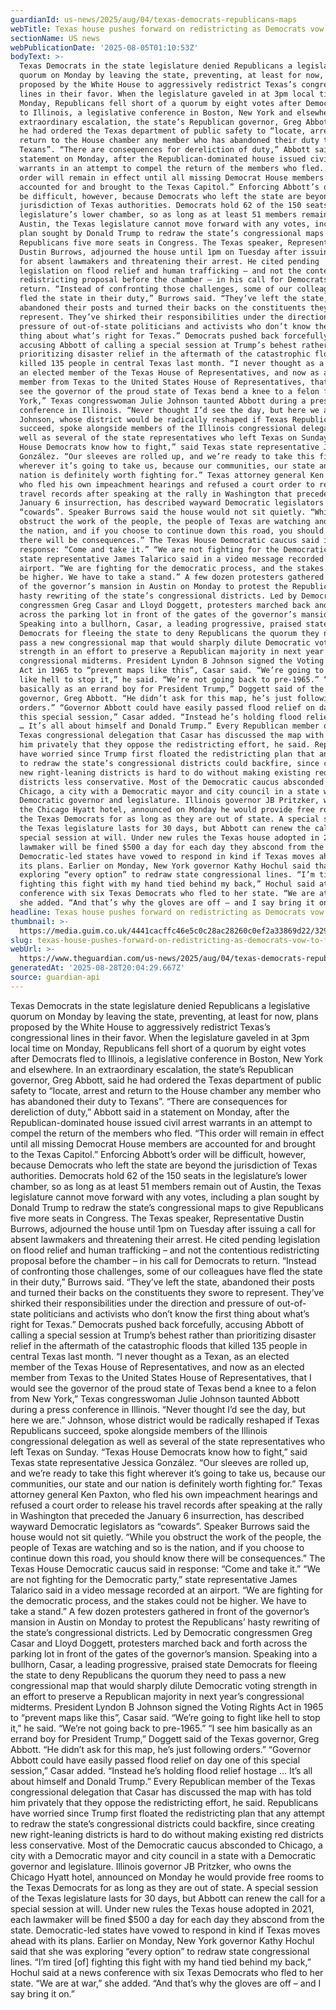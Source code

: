 ```yaml
---
guardianId: us-news/2025/aug/04/texas-democrats-republicans-maps
webTitle: Texas house pushes forward on redistricting as Democrats vow to fight
sectionName: US news
webPublicationDate: '2025-08-05T01:10:53Z'
bodyText: >-
  Texas Democrats in the state legislature denied Republicans a legislative
  quorum on Monday by leaving the state, preventing, at least for now, plans
  proposed by the White House to aggressively redistrict Texas’s congressional
  lines in their favor. When the legislature gaveled in at 3pm local time on
  Monday, Republicans fell short of a quorum by eight votes after Democrats fled
  to Illinois, a legislative conference in Boston, New York and elsewhere. In an
  extraordinary escalation, the state’s Republican governor, Greg Abbott, said
  he had ordered the Texas department of public safety to “locate, arrest and
  return to the House chamber any member who has abandoned their duty to
  Texans”. “There are consequences for dereliction of duty,” Abbott said in a
  statement on Monday, after the Republican-dominated house issued civil arrest
  warrants in an attempt to compel the return of the members who fled. “This
  order will remain in effect until all missing Democrat House members are
  accounted for and brought to the Texas Capitol.” Enforcing Abbott’s order will
  be difficult, however, because Democrats who left the state are beyond the
  jurisdiction of Texas authorities. Democrats hold 62 of the 150 seats in the
  legislature’s lower chamber, so as long as at least 51 members remain out of
  Austin, the Texas legislature cannot move forward with any votes, including a
  plan sought by Donald Trump to redraw the state’s congressional maps to give
  Republicans five more seats in Congress. The Texas speaker, Representative
  Dustin Burrows, adjourned the house until 1pm on Tuesday after issuing a call
  for absent lawmakers and threatening their arrest. He cited pending
  legislation on flood relief and human trafficking – and not the contentious
  redistricting proposal before the chamber – in his call for Democrats to
  return. “Instead of confronting those challenges, some of our colleagues have
  fled the state in their duty,” Burrows said. “They’ve left the state,
  abandoned their posts and turned their backs on the constituents they swore to
  represent. They’ve shirked their responsibilities under the direction and
  pressure of out-of-state politicians and activists who don’t know the first
  thing about what’s right for Texas.” Democrats pushed back forcefully,
  accusing Abbott of calling a special session at Trump’s behest rather than
  prioritizing disaster relief in the aftermath of the catastrophic floods that
  killed 135 people in central Texas last month. “I never thought as a Texan, as
  an elected member of the Texas House of Representatives, and now as an elected
  member from Texas to the United States House of Representatives, that I would
  see the governor of the proud state of Texas bend a knee to a felon from New
  York,” Texas congresswoman Julie Johnson taunted Abbott during a press
  conference in Illinois. “Never thought I’d see the day, but here we are.”
  Johnson, whose district would be radically reshaped if Texas Republicans
  succeed, spoke alongside members of the Illinois congressional delegation as
  well as several of the state representatives who left Texas on Sunday. “Texas
  House Democrats know how to fight,” said Texas state representative Jessica
  González. “Our sleeves are rolled up, and we’re ready to take this fight
  wherever it’s going to take us, because our communities, our state and our
  nation is definitely worth fighting for.” Texas attorney general Ken Paxton,
  who fled his own impeachment hearings and refused a court order to release his
  travel records after speaking at the rally in Washington that preceded the
  January 6 insurrection, has described wayward Democratic legislators as
  “cowards”. Speaker Burrows said the house would not sit quietly. “While you
  obstruct the work of the people, the people of Texas are watching and so is
  the nation, and if you choose to continue down this road, you should know
  there will be consequences.” The Texas House Democratic caucus said in
  response: “Come and take it.” “We are not fighting for the Democratic party,”
  state representative James Talarico said in a video message recorded at an
  airport. “We are fighting for the democratic process, and the stakes could not
  be higher. We have to take a stand.” A few dozen protesters gathered in front
  of the governor’s mansion in Austin on Monday to protest the Republicans’
  hasty rewriting of the state’s congressional districts. Led by Democratic
  congressmen Greg Casar and Lloyd Doggett, protesters marched back and forth
  across the parking lot in front of the gates of the governor’s mansion.
  Speaking into a bullhorn, Casar, a leading progressive, praised state
  Democrats for fleeing the state to deny Republicans the quorum they need to
  pass a new congressional map that would sharply dilute Democratic voting
  strength in an effort to preserve a Republican majority in next year’s
  congressional midterms. President Lyndon B Johnson signed the Voting Rights
  Act in 1965 to “prevent maps like this”, Casar said. “We’re going to fight
  like hell to stop it,” he said. “We’re not going back to pre-1965.” “I see him
  basically as an errand boy for President Trump,” Doggett said of the Texas
  governor, Greg Abbott. “He didn’t ask for this map, he’s just following
  orders.” “Governor Abbott could have easily passed flood relief on day one of
  this special session,” Casar added. “Instead he’s holding flood relief hostage
  … It’s all about himself and Donald Trump.” Every Republican member of the
  Texas congressional delegation that Casar has discussed the map with has told
  him privately that they oppose the redistricting effort, he said. Republicans
  have worried since Trump first floated the redistricting plan that any attempt
  to redraw the state’s congressional districts could backfire, since creating
  new right-leaning districts is hard to do without making existing red
  districts less conservative. Most of the Democratic caucus absconded to
  Chicago, a city with a Democratic mayor and city council in a state with a
  Democratic governor and legislature. Illinois governor JB Pritzker, who owns
  the Chicago Hyatt hotel, announced on Monday he would provide free rooms to
  the Texas Democrats for as long as they are out of state. A special session of
  the Texas legislature lasts for 30 days, but Abbott can renew the call for a
  special session at will. Under new rules the Texas house adopted in 2021, each
  lawmaker will be fined $500 a day for each day they abscond from the state.
  Democratic-led states have vowed to respond in kind if Texas moves ahead with
  its plans. Earlier on Monday, New York governor Kathy Hochul said that she was
  exploring “every option” to redraw state congressional lines. “I’m tired [of]
  fighting this fight with my hand tied behind my back,” Hochul said at a news
  conference with six Texas Democrats who fled to her state. “We are at war,”
  she added. “And that’s why the gloves are off – and I say bring it on.”
headline: Texas house pushes forward on redistricting as Democrats vow to fight
thumbnail: >-
  https://media.guim.co.uk/4441cacffc46e5c0c28ac28260c0ef2a33869d22/329_0_4561_3648/500.jpg
slug: texas-house-pushes-forward-on-redistricting-as-democrats-vow-to-fight
webUrl: >-
  https://www.theguardian.com/us-news/2025/aug/04/texas-democrats-republicans-maps
generatedAt: '2025-08-28T20:04:29.667Z'
source: guardian-api
---
```

Texas Democrats in the state legislature denied Republicans a legislative quorum on Monday by leaving the state, preventing, at least for now, plans proposed by the White House to aggressively redistrict Texas’s congressional lines in their favor. When the legislature gaveled in at 3pm local time on Monday, Republicans fell short of a quorum by eight votes after Democrats fled to Illinois, a legislative conference in Boston, New York and elsewhere. In an extraordinary escalation, the state’s Republican governor, Greg Abbott, said he had ordered the Texas department of public safety to “locate, arrest and return to the House chamber any member who has abandoned their duty to Texans”. “There are consequences for dereliction of duty,” Abbott said in a statement on Monday, after the Republican-dominated house issued civil arrest warrants in an attempt to compel the return of the members who fled. “This order will remain in effect until all missing Democrat House members are accounted for and brought to the Texas Capitol.” Enforcing Abbott’s order will be difficult, however, because Democrats who left the state are beyond the jurisdiction of Texas authorities. Democrats hold 62 of the 150 seats in the legislature’s lower chamber, so as long as at least 51 members remain out of Austin, the Texas legislature cannot move forward with any votes, including a plan sought by Donald Trump to redraw the state’s congressional maps to give Republicans five more seats in Congress. The Texas speaker, Representative Dustin Burrows, adjourned the house until 1pm on Tuesday after issuing a call for absent lawmakers and threatening their arrest. He cited pending legislation on flood relief and human trafficking – and not the contentious redistricting proposal before the chamber – in his call for Democrats to return. “Instead of confronting those challenges, some of our colleagues have fled the state in their duty,” Burrows said. “They’ve left the state, abandoned their posts and turned their backs on the constituents they swore to represent. They’ve shirked their responsibilities under the direction and pressure of out-of-state politicians and activists who don’t know the first thing about what’s right for Texas.” Democrats pushed back forcefully, accusing Abbott of calling a special session at Trump’s behest rather than prioritizing disaster relief in the aftermath of the catastrophic floods that killed 135 people in central Texas last month. “I never thought as a Texan, as an elected member of the Texas House of Representatives, and now as an elected member from Texas to the United States House of Representatives, that I would see the governor of the proud state of Texas bend a knee to a felon from New York,” Texas congresswoman Julie Johnson taunted Abbott during a press conference in Illinois. “Never thought I’d see the day, but here we are.” Johnson, whose district would be radically reshaped if Texas Republicans succeed, spoke alongside members of the Illinois congressional delegation as well as several of the state representatives who left Texas on Sunday. “Texas House Democrats know how to fight,” said Texas state representative Jessica González. “Our sleeves are rolled up, and we’re ready to take this fight wherever it’s going to take us, because our communities, our state and our nation is definitely worth fighting for.” Texas attorney general Ken Paxton, who fled his own impeachment hearings and refused a court order to release his travel records after speaking at the rally in Washington that preceded the January 6 insurrection, has described wayward Democratic legislators as “cowards”. Speaker Burrows said the house would not sit quietly. “While you obstruct the work of the people, the people of Texas are watching and so is the nation, and if you choose to continue down this road, you should know there will be consequences.” The Texas House Democratic caucus said in response: “Come and take it.” “We are not fighting for the Democratic party,” state representative James Talarico said in a video message recorded at an airport. “We are fighting for the democratic process, and the stakes could not be higher. We have to take a stand.” A few dozen protesters gathered in front of the governor’s mansion in Austin on Monday to protest the Republicans’ hasty rewriting of the state’s congressional districts. Led by Democratic congressmen Greg Casar and Lloyd Doggett, protesters marched back and forth across the parking lot in front of the gates of the governor’s mansion. Speaking into a bullhorn, Casar, a leading progressive, praised state Democrats for fleeing the state to deny Republicans the quorum they need to pass a new congressional map that would sharply dilute Democratic voting strength in an effort to preserve a Republican majority in next year’s congressional midterms. President Lyndon B Johnson signed the Voting Rights Act in 1965 to “prevent maps like this”, Casar said. “We’re going to fight like hell to stop it,” he said. “We’re not going back to pre-1965.” “I see him basically as an errand boy for President Trump,” Doggett said of the Texas governor, Greg Abbott. “He didn’t ask for this map, he’s just following orders.” “Governor Abbott could have easily passed flood relief on day one of this special session,” Casar added. “Instead he’s holding flood relief hostage … It’s all about himself and Donald Trump.” Every Republican member of the Texas congressional delegation that Casar has discussed the map with has told him privately that they oppose the redistricting effort, he said. Republicans have worried since Trump first floated the redistricting plan that any attempt to redraw the state’s congressional districts could backfire, since creating new right-leaning districts is hard to do without making existing red districts less conservative. Most of the Democratic caucus absconded to Chicago, a city with a Democratic mayor and city council in a state with a Democratic governor and legislature. Illinois governor JB Pritzker, who owns the Chicago Hyatt hotel, announced on Monday he would provide free rooms to the Texas Democrats for as long as they are out of state. A special session of the Texas legislature lasts for 30 days, but Abbott can renew the call for a special session at will. Under new rules the Texas house adopted in 2021, each lawmaker will be fined $500 a day for each day they abscond from the state. Democratic-led states have vowed to respond in kind if Texas moves ahead with its plans. Earlier on Monday, New York governor Kathy Hochul said that she was exploring “every option” to redraw state congressional lines. “I’m tired [of] fighting this fight with my hand tied behind my back,” Hochul said at a news conference with six Texas Democrats who fled to her state. “We are at war,” she added. “And that’s why the gloves are off – and I say bring it on.”
